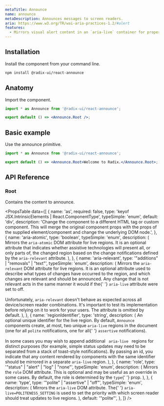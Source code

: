 ```yaml
---
metaTitle: Announce
name: announce
metaDescription: Announces messages to screen readers.
aria: https://www.w3.org/TR/wai-aria-practices-1.2/#alert
features:
  - Mirrors visual alert content in an `aria-live` container for proper screen reader support.
---
```


## Installation

Install the component from your command line.

```bash
npm install @radix-ui/react-announce
```

## Anatomy

Import the component.

```jsx
import * as Announce from '@radix-ui/react-announce';

export default () => <Announce.Root />;
```

## Basic example

Use the announce primitive.

```jsx
import * as Announce from '@radix-ui/react-announce';

export default () => <Announce.Root>Welcome to Radix.</Announce.Root>;
```

## API Reference

### Root

Contains the content to announce.

<PropsTable
  data={[
    {
      name: 'as',
      required: false,
      type: 'keyof JSX.IntrinsicElements | React.ComponentType<any>',
      typeSimple: 'enum',
      default: 'div',
      description:
        'Change the component to a different HTML tag or custom component. This will merge the original component props with the props of the supplied element/component and change the underlying DOM node.',
    },
    {
      name: 'aria-atomic',
      type: 'boolean',
      typeSimple: 'enum',
      description: (
        <span>
          Mirrors the <Code>aria-atomic</Code> DOM attribute for live
          regions. It is an optional attribute that indicates whether
          assistive technologies will present all, or only parts of,
          the changed region based on the change notifications defined
          by the <Code>aria-relevant</Code> attribute.
        </span>
      ),
    },
    {
      name: 'aria-relevant',
      type: '"additions" | "removals" | "text"',
      typeSimple: 'enum',
      description: (
        <span>
          Mirrors the <Code>aria-relevant</Code> DOM attribute for
          live regions. It is an optional attribute used to describe
          what types of changes have occurred to the region, and which
          changes are relevant and should be announced. Any change
          that is not relevant acts in the same manner it would if the{' '}
          <Code>aria-live</Code> attribute were set to off.
          <br />
          <br />
          Unfortunately, <Code>aria-relevant</Code> doesn't behave as expected
          across all device/screen reader combinations. It's important
          to test its implementation before relying on it to work for your
          users. The attribute is omitted by default.
        </span>
      ),
    },
    {
      name: 'regionIdentifier',
      type: 'string',
      description: (
        <span>
          An optional unique identifier for the live region. By
          default, <Code>Announce</Code> components create, at most,
          two unique <Code>aria-live</Code> regions in the document
          (one for all <Code>polite</Code> notifications, one for all{' '}
          <Code>assertive</Code> notifications).
          <br />
          <br />
          In some cases you may wish to append additional <Code>
            aria-live
          </Code> regions for distinct purposes (for example, simple status
          updates may need to be separated from a stack of toast-style
          notifications). By passing an id, you indicate that any content
          rendered by components with the same identifier should be mirrored
          in a separate <Code>aria-live</Code> region.
        </span>
      ),
    },
    {
      name: 'role',
      type: '"status" | "alert" | "log" | "none"',
      typeSimple: 'enum',
      description: (
        <span>
          Mirrors the <Code>role</Code> DOM attribute. This is
          optional and may be useful as an override in some cases. By
          default, the role is determined by the <Code>type</Code>{' '}
          prop.
        </span>
      ),
    },
    {
      name: 'type',
      type: '"polite" | "assertive" | "off"',
      typeSimple: 'enum',
      description: (
        <span>
          Mirrors the <Code>aria-live</Code> DOM attribute. The{' '}
          <Code>aria-live=POLITENESS_SETTING</Code> is used to set the
          priority with which screen reader should treat updates to
          live regions.
        </span>
      ),
      default: '"polite"',
    },
  ]}
/>
